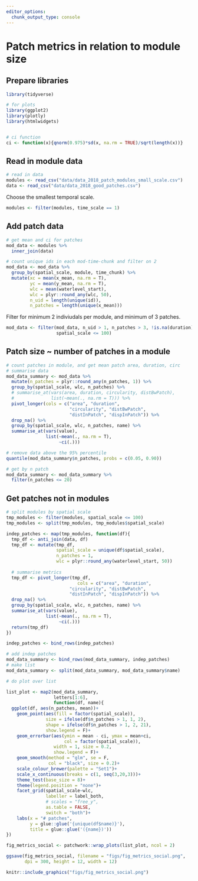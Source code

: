 ```yaml
---
editor_options:
  chunk_output_type: console
---
```


# Patch metrics in relation to module size

## Prepare libraries

```r
library(tidyverse)

# for plots
library(ggplot2)
library(plotly)
library(htmlwidgets)


# ci function
ci <- function(x){qnorm(0.975)*sd(x, na.rm = TRUE)/sqrt(length(x))}
```

## Read in module data

```r
# read in data
modules <- read_csv("data/data_2018_patch_modules_small_scale.csv")
data <- read_csv("data/data_2018_good_patches.csv")
```

Choose the smallest temporal scale.

```r
modules <- filter(modules, time_scale == 1)
```

## Add patch data

```r
# get mean and ci for patches
mod_data <- modules %>% 
  inner_join(data)

# count unique ids in each mod-time-chunk and filter on 2
mod_data <- mod_data %>% 
  group_by(spatial_scale, module, time_chunk) %>% 
  mutate(xc = mean(x_mean, na.rm = T),
         yc = mean(y_mean, na.rm = T),
         wlc = mean(waterlevel_start),
         wlc = plyr::round_any(wlc, 50),
         n_uid = length(unique(id)),
         n_patches = length(unique(x_mean)))
```

Filter for minimum 2 indiviudals per module, and minimum of 3 patches.

```r
mod_data <- filter(mod_data, n_uid > 1, n_patches > 3, !is.na(duration),
                   spatial_scale <= 100)
```

## Patch size ~ number of patches in a module

```r
# count patches in module, and get mean patch area, duration, circ
# summarise data
mod_data_summary <- mod_data %>% 
  mutate(n_patches = plyr::round_any(n_patches, 1)) %>% 
  group_by(spatial_scale, wlc, n_patches) %>% 
  # summarise_at(vars(area, duration, circularity, distBwPatch),
  #              list(~mean(., na.rm = T))) %>% 
  pivot_longer(cols = c("area", "duration", 
                        "circularity", "distBwPatch",
                        "distInPatch", "dispInPatch")) %>% 
  drop_na() %>% 
  group_by(spatial_scale, wlc, n_patches, name) %>% 
  summarise_at(vars(value),
               list(~mean(., na.rm = T),
                    ~ci(.)))

# remove data above the 95% percentile
quantile(mod_data_summary$n_patches, probs = c(0.05, 0.90))

# get by n patch
mod_data_summary <- mod_data_summary %>% 
  filter(n_patches <= 20)
```

## Get patches not in modules

```r
# split modules by spatial scale
tmp_modules <- filter(modules, spatial_scale <= 100)
tmp_modules <- split(tmp_modules, tmp_modules$spatial_scale)

indep_patches <- map(tmp_modules, function(df){
  tmp_df <- anti_join(data, df)
  tmp_df <- mutate(tmp_df,
                   spatial_scale = unique(df$spatial_scale),
                   n_patches = 1,
                   wlc = plyr::round_any(waterlevel_start, 50))
  
  # summarise metrics
  tmp_df <- pivot_longer(tmp_df,
                           cols = c("area", "duration", 
                        "circularity", "distBwPatch",
                        "distInPatch", "dispInPatch")) %>% 
  drop_na() %>% 
  group_by(spatial_scale, wlc, n_patches, name) %>% 
  summarise_at(vars(value),
               list(~mean(., na.rm = T),
                    ~ci(.)))
  return(tmp_df)
})

indep_patches <- bind_rows(indep_patches)
```


```r
# add indep patches
mod_data_summary <- bind_rows(mod_data_summary, indep_patches)
# make list
mod_data_summary <- split(mod_data_summary, mod_data_summary$name)
```

```r
# do plot over list

list_plot <- map2(mod_data_summary, 
                  letters[1:6],
                  function(df, name){
  ggplot(df, aes(n_patches, mean))+
    geom_point(aes(fill = factor(spatial_scale)),
               size = ifelse(df$n_patches > 1, 1, 2),
               shape = ifelse(df$n_patches > 1, 2, 21),
               show.legend = F)+
    geom_errorbar(aes(ymin = mean - ci, ymax = mean+ci,
                      col = factor(spatial_scale)), 
                  width = 1, size = 0.2,
                  show.legend = F)+
    geom_smooth(method = "glm", se = F,
                col = "black", size = 0.2)+
    scale_colour_brewer(palette = "Set1")+
    scale_x_continuous(breaks = c(1, seq(3,20,3)))+                  
    theme_test(base_size = 8)+
    theme(legend.position = "none")+
    facet_grid(spatial_scale~wlc,
               labeller = label_both,
               # scales = "free_y",
               as.table = FALSE,
               switch = "both")+
    labs(x = "# patches",
         y = glue::glue('{unique(df$name)}'),
         title = glue::glue('({name})'))  
})

fig_metrics_social <- patchwork::wrap_plots(list_plot, ncol = 2)

ggsave(fig_metrics_social, filename = "figs/fig_metrics_social.png",
       dpi = 300, height = 12, width = 12)
```

```r
knitr::include_graphics("figs/fig_metrics_social.png")
```


